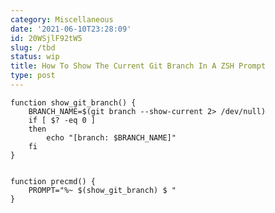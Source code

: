 ```yaml
---
category: Miscellaneous
date: '2021-06-10T23:28:09'
id: 20WSjlF92tW5
slug: /tbd
status: wip
title: How To Show The Current Git Branch In A ZSH Prompt
type: post
---
```


```command
function show_git_branch() {
    BRANCH_NAME=$(git branch --show-current 2> /dev/null)
    if [ $? -eq 0 ]
    then
        echo "[branch: $BRANCH_NAME]"
    fi
}


function precmd() {
    PROMPT="%~ $(show_git_branch) $ "
}
```